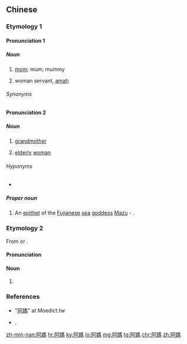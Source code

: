 {{also|阿妈}}
==Chinese==

===Etymology 1===

====Pronunciation 1====
{{zh-forms|s=阿妈}}
{{zh-pron
|m=āmā
|c=aa3 maa1
|mn=a-mâ
|cat=n,pn
}}

=====Noun=====
{{zh-noun}}

# {{lb|zh|regional}} [[mom]]; mum; mummy
# {{lb|zh|regional}} woman servant, [[amah]]

======Synonyms======
{{zh-dial|媽媽}}
{{zh-dial|媽媽-2}}

====Pronunciation 2====
{{zh-forms|s=阿妈|alt=阿嬤,俺媽,俺嬤}}
{{zh-pron
|m=āmā,āmà,Āmā,2n=imitating Min Nan
|m_note=Āmā is for the proper noun
|c=aa3 maa5
|mn=a-má
|cat=n
}}

=====Noun=====
{{zh-noun}}

# {{lb|zh|regional|Min Nan}} [[grandmother]]
# {{lb|zh|regional|Min Nan}} [[elderly]] [[woman]]

======Hyponyms======
* {{sense|grandmother}}
{{zh-dial|祖母}}
{{zh-dial|外祖母}}

=====Proper noun=====
{{zh-proper noun}}

# {{lb|zh|Hong Kong|chiefly|Tanka|Weitou|Hakka|religion}} An [[epithet]] of the [[Fujian]]ese [[sea]] [[goddess]] [[Mazu]] - {{zh-l|媽祖}}.

===Etymology 2===
{{zh-forms|s=阿妈|alt=阿馬,阿瑪|gloss=-}}
From {{der|zh|juc}} or {{der|zh|mnc|ᠠᠮᠠ}}.

====Pronunciation====
{{zh-pron
|m=àmā,āmā,tl=y
|c=aa3 maa5,aa3 maa1
|cat=n
}}

====Noun====
{{zh-noun}}

# {{lb|zh|historical}} {{zh-alt-form|阿瑪|[[dad]], [[daddy]], [[father]] ''in [[Mongolian]], [[Jurchen]] or [[Manchu]] contexts''}}

===References===
* "[https://www.moedict.tw/%E9%98%BF%E5%AA%BD 阿媽]" at Moedict.tw
* {{cite-book|2009|周樹佳|香港諸神——起源、廟宇與崇拜|pageurl=https://books.google.ca/books?id=6TqqAAAAQBAJ&pg=PA49||49}}.

{{zh-cat|Family}}

[[zh-min-nan:阿媽]]
[[hr:阿媽]]
[[ky:阿媽]]
[[lo:阿媽]]
[[mg:阿媽]]
[[tg:阿媽]]
[[chr:阿媽]]
[[zh:阿媽]]